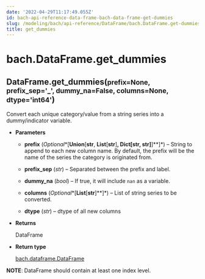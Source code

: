```yaml
---
date: '2022-04-29T11:17:49.055Z'
id: bach-api-reference-data-frame-bach-data-frame-get-dummies
slug: /modeling/bach/api-reference/DataFrame/bach.DataFrame.get-dummies/
title: get_dummies
---
```


# bach.DataFrame.get_dummies

<div class="method">
<h2 class="signature-class"><span class="additional-name">DataFrame.</span><span class="name">get_dummies(</span><small class="parameter-list"><span class="parameter" id="prefix">prefix=None</span>, <span class="parameter" id="prefix_sep">prefix_sep='_'</span>, <span class="parameter" id="dummy_na">dummy_na=False</span>, <span class="parameter" id="columns">columns=None</span>, <span class="parameter" id="dtype">dtype='int64'</span></small>)</h2>


<div class="content">

Convert each unique category/value from a string series into a dummy/indicator variable.


* **Parameters**

    
    * **prefix** (*Optional**[**Union**[**str**, **List**[**str**]**, **Dict**[**str**, **str**]**]**]*) – String to append to each new column name. By default, the prefix will be the name of
    the series the category is originated from.


    * **prefix_sep** (*str*) – Separated between the prefix and label.


    * **dummy_na** (*bool*) – If true, it will include `nan` as a variable.


    * **columns** (*Optional**[**List**[**str**]**]*) – List of string series to be converted.


    * **dtype** (*str*) – dtype of all new columns



* **Returns**

    DataFrame



* **Return type**

    [bach.dataframe.DataFrame](/docs/modeling/bach/api-reference/DataFrame/bach.DataFrame/#bach.DataFrame)


**NOTE**: DataFrame should contain at least one index level.


</div>

</div>
